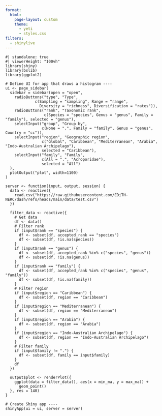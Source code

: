 ```yaml
---
format: 
  html:
    page-layout: custom
    theme: 
      - yeti
      - styles.css
filters:
  - shinylive
---
```


```shinylive-r
#| standalone: true
#| viewerHeight: "100vh"
library(shiny)
library(bslib)
library(ggplot2)

# Define UI for app that draws a histogram ----
ui <- page_sidebar(
  sidebar = sidebar(open = "open",
    radioButtons("type", "Type",
             c(Sampling = "sampling", Range = "range", 
               Diversity = "richness", Diversification = "rates")),
    radioButtons("rank", "Taxonomic rank",
                 c(Species = "species", Genus = "genus", Family = "family"), selected = "genus"),
    selectInput("group", "Group by",
                c(None = ".", Family = "family", Genus = "genus", Country = "cc")),
    selectInput("region", "Geographic region",
                c("Global", "Caribbean", "Mediterranean", "Arabia", "Indo-Australian Archipelago"),
                selected = "Caribbean"),
    selectInput("family", "Family",
                c(All = ".", "Acroporidae"),
                selected = "All")
  ),
  plotOutput("plot", width=1100)
)

server <- function(input, output, session) {
  data <- reactive({
    read.csv("https://raw.githubusercontent.com/EDiTH-NERC/dash/refs/heads/main/data/test.csv")
  })
  
  filter_data <- reactive({
    # Get data
    df <- data()
    # Filter rank
    if (input$rank == "species") {
      df <- subset(df, accepted_rank == "species")
      df <- subset(df, !is.na(species))
    }
    if (input$rank == "genus") {
      df <- subset(df, accepted_rank %in% c("species", "genus"))
      df <- subset(df, !is.na(genus))
    } 
    if (input$rank == "family") {
      df <- subset(df, accepted_rank %in% c("species", "genus", "family"))
      df <- subset(df, !is.na(family))
    }
    # Filter region
    if (input$region == "Caribbean") {
      df <- subset(df, region == "Caribbean")
    }
    if (input$region == "Mediterranean") {
      df <- subset(df, region == "Mediterranean")
    }
    if (input$region == "Arabia") {
      df <- subset(df, region == "Arabia")
    }
    if (input$region == "Indo-Australian Archipelago") {
      df <- subset(df, region == "Indo-Australian Archipelago")
    }
    # Filter family
    if (input$family != ".") {
      df <- subset(df, family == input$family)
    }
    df
  })

  output$plot <- renderPlot({ 
    ggplot(data = filter_data(), aes(x = min_ma, y = max_ma)) +
      geom_point()
  }, res = 140)
}

# Create Shiny app ----
shinyApp(ui = ui, server = server)
```